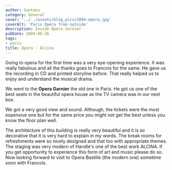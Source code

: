 ```yaml
---
author: Santanu
category: General
cover: '../../assets/blog_pics/2004-opera.jpg'
coverAlt: 'Paris Opera from outside'
description: Inside Opera Garnier
pubDate: 2004-08-26
tags:
- paris
title: Opera - Alcina
---
```

Going to opera for the first time was a very eye-opening experience. It
was really fabulous and all the thanks goes to Francois for the same. He
gave us the recording in CD and printed storyline before. That really
helped us to enjoy and understand the musical drama. 

We went to the **Opera Garnier** the old one in Paris. He got us one of the best seats in
the beautiful opera house as the TV camera was in our next box. 

We got a very good view and sound. Although, the tickets were the most expensive
one but for the same price you might not get the best unless you know
the floor plan well. 

The architecture of this building is really very beautiful and it is so decorative that it is very hard to explain in my
words. The break rooms for refreshments were so nicely designed and that too with appropriate themes. The staging was very modern of Handle's one of the best work ALCINA. If you get opportunity to experience this form of art and music please do so. Now looking forward to visit to Opera
Bastille (the modern one) sometime soon with Francois.